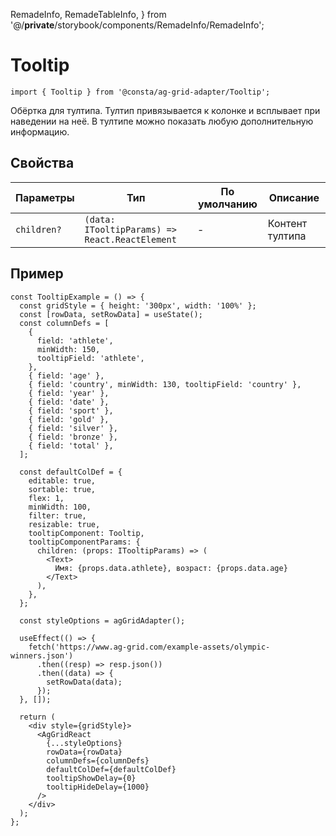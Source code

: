   RemadeInfo,
  RemadeTableInfo,
} from '@/__private__/storybook/components/RemadeInfo/RemadeInfo';

<Meta title="Компоненты/Tooltip" id="Tooltip" />

# Tooltip

<RemadeInfo
  commponentName="Tooltip"
  apiUrl="https://www.ag-grid.com/react-data-grid/component-tooltip/"
/>

```tsx
import { Tooltip } from '@consta/ag-grid-adapter/Tooltip';
```

Обёртка для тултипа. Тултип привязывается к колонке и всплывает при наведении на неё. В тултипе можно показать любую дополнительную информацию.

## Свойства

<RemadeTableInfo apiUrl="https://www.ag-grid.com/react-data-grid/component-tooltip/" />

| Параметры   | Тип                                            | По умолчанию | Описание        |
| ----------- | ---------------------------------------------- | ------------ | --------------- |
| `children?` | `(data: ITooltipParams) => React.ReactElement` | -            | Контент тултипа |

## Пример

```tsx
const TooltipExample = () => {
  const gridStyle = { height: '300px', width: '100%' };
  const [rowData, setRowData] = useState();
  const columnDefs = [
    {
      field: 'athlete',
      minWidth: 150,
      tooltipField: 'athlete',
    },
    { field: 'age' },
    { field: 'country', minWidth: 130, tooltipField: 'country' },
    { field: 'year' },
    { field: 'date' },
    { field: 'sport' },
    { field: 'gold' },
    { field: 'silver' },
    { field: 'bronze' },
    { field: 'total' },
  ];

  const defaultColDef = {
    editable: true,
    sortable: true,
    flex: 1,
    minWidth: 100,
    filter: true,
    resizable: true,
    tooltipComponent: Tooltip,
    tooltipComponentParams: {
      children: (props: ITooltipParams) => (
        <Text>
          Имя: {props.data.athlete}, возраст: {props.data.age}
        </Text>
      ),
    },
  };

  const styleOptions = agGridAdapter();

  useEffect(() => {
    fetch('https://www.ag-grid.com/example-assets/olympic-winners.json')
      .then((resp) => resp.json())
      .then((data) => {
        setRowData(data);
      });
  }, []);

  return (
    <div style={gridStyle}>
      <AgGridReact
        {...styleOptions}
        rowData={rowData}
        columnDefs={columnDefs}
        defaultColDef={defaultColDef}
        tooltipShowDelay={0}
        tooltipHideDelay={1000}
      />
    </div>
  );
};
```

<TooltipExample />
